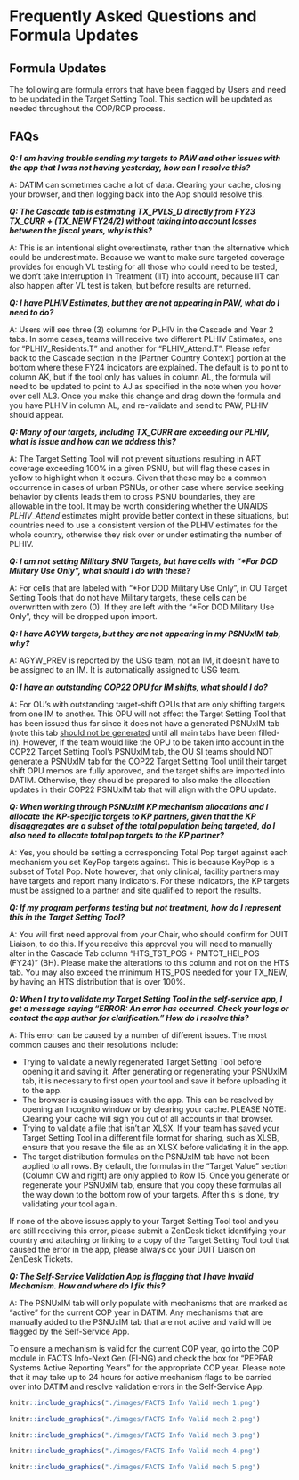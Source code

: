 # Frequently Asked Questions and Formula Updates

## Formula Updates

The following are formula errors that have been flagged by Users and need to be updated in the Target Setting Tool. This section will be updated as needed throughout the COP/ROP process.


## FAQs

***Q: I am having trouble sending my targets to PAW and other issues with the app that I was not having yesterday, how can I resolve this?***

A: DATIM can sometimes cache a lot of data. Clearing your cache, closing your browser, and then logging back into the App should resolve this. 

***Q: The Cascade tab is estimating TX_PVLS_D directly from FY23 TX_CURR + (TX_NEW FY24/2) without taking into account losses between the fiscal years, why is this?***

A: This is an intentional slight overestimate, rather than the alternative which could be underestimate.  Because we want to make sure targeted coverage provides for enough VL testing for all those who could need to be tested, we don't take Interruption In Treatment (IIT) into account, because IIT can also happen after VL test is taken, but before results are returned.

***Q: I have PLHIV Estimates, but they are not appearing in PAW, what do I need to do?***

A: Users will see three (3) columns for PLHIV in the Cascade and Year 2 tabs. In some cases, teams will receive two different PLHIV Estimates, one for "PLHIV_Residents.T" and another for "PLHIV_Attend.T". Please refer back to the Cascade section in the  [Partner Country Context] portion at the bottom where these FY24 indicators are explained. The default is to point to column AK, but if the tool only has values in column AL, the formula will need to be updated to point to AJ as specified in the note when you hover over cell AL3. Once you make this change and drag down the formula and you have PLHIV in column AL, and re-validate and send to PAW, PLHIV should appear.

***Q: Many of our targets, including TX_CURR are exceeding our PLHIV, what is issue and how can we address this?***

A: The Target Setting Tool will not prevent situations resulting in ART coverage exceeding 100% in a given PSNU, but will flag these cases in yellow to highlight when it occurs. Given that these may be a common occurrence in cases of urban PSNUs, or other case where service seeking behavior by clients leads them to cross PSNU boundaries, they are allowable in the tool. It may be worth considering whether the UNAIDS $PLHIV\_Attend$ estimates might provide better context in these situations, but countries need to use a consistent version of the PLHIV estimates for the whole country, otherwise they risk over or under estimating the number of PLHIV.

***Q: I am not setting Military SNU Targets, but have cells with "\*For DOD Military Use Only", what should I do with these?***

A: For cells that are labeled with "\*For DOD Military Use Only", in OU Target Setting Tools that do not have Military targets, these cells can be overwritten with zero (0). If they are left with the "\*For DOD Military Use Only", they will be dropped upon import.

***Q: I have AGYW targets, but they are not appearing in my PSNUxIM tab, why?***

A: AGYW_PREV is reported by the USG team, not an IM, it doesn't have to be assigned to an IM. It is automatically assigned to USG team.

<!-- #  ***Q: Cascade Tab "Patner Country Context" section column V "P.C. Est. ART Patients Tested for VLS" and column X "P.C. Est. Virally Suppressed ART Patients (FY22)" are blank, how should I fill these out or can I leave them blank?*** -->

<!-- # A: These two columns have been added and left blank for country teams to add in data, should they have reliable Host Country Data available to them. Should a team have access to this data, they should consult their PPM and DUIT Liaison prior to populating the columns. If a country does not have good Host Country Data VL data, the best way forward is likely to leave blank, and the Target Setting Tool will work with your PEPFAR TX_PVLS data on it's own. -->

***Q: I have an outstanding COP22 OPU for IM shifts, what should I do?***

A: For OU's with outstanding target-shift OPUs that are only shifting targets from one IM to another. This OPU will not affect the Target Setting Tool that has been issued thus far since it does not have a generated PSNUxIM tab (note this tab [should not be generated]{.underline} until all main tabs have been filled-in). However, if the team would like the OPU to be taken into account in the COP22 Target Setting Tool's PSNUxIM tab, the OU SI teams should NOT generate a PSNUxIM tab for the COP22 Target Setting Tool until their target shift OPU memos are fully approved, and the target shifts are imported into DATIM. Otherwise, they should be prepared to also make the allocation updates in their COP22 PSNUxIM tab that will align with the OPU update.

***Q: When working through PSNUxIM KP mechanism allocations and I allocate the KP-specific targets to KP partners, given that the KP disaggregates are a subset of the total population being targeted, do I also need to allocate total pop targets to the KP partner?***

A: Yes, you should be setting a corresponding Total Pop target against each mechanism you set KeyPop targets against. This is because KeyPop is a subset of Total Pop. Note however, that only clinical, facility partners may have targets and report many indicators. For these indicators, the KP targets must be assigned to a partner and site qualified to report the results.

```{=html}
<!-- # ***Q: Can you use FY25 Spectrum estimates to work through the Cascade tab?***

A: No, unless you receive approval from OGAC Leadership you should use FY23 Spectrum Data. Your target setting process for the COP24 Target Setting Tool should be to set FY25 targets based on where you are ending FY24. -->
```
```{=html}
<!-- ***Q: Why in the newly generated PSNUxIM tab are data-pack totals and roll up columns blank?***

A: Once you have regenerated your PSNUxIM tab from the Target Setting Tool Self-Service app, please open your newly regenerated tool, save your tool and close it. When you reopen your tool, it should populate your targets into that column. You will also need to drag down the formula in the far right "Target Values" section of the PSNUxIM tab to ensure all rows are populated with the proper formula. -->
```
***Q: If my program performs testing but not treatment, how do I represent this in the Target Setting Tool?***

A: You will first need approval from your Chair, who should confirm for DUIT Liaison, to do this. If you receive this approval you will need to manually alter in the Cascade Tab column "HTS_TST_POS + PMTCT_HEI_POS (FY24)" (BH). Please make the alterations to this column and not on the HTS tab. You may also exceed the minimum HTS_POS needed for your TX_NEW, by having an HTS distribution that is over 100%.

***Q: When I try to validate my Target Setting Tool in the self-service app, I get a message saying "ERROR: An error has occurred. Check your logs or contact the app author for clarification." How do I resolve this?***

A: This error can be caused by a number of different issues. The most common causes and their resolutions include:

-   Trying to validate a newly regenerated Target Setting Tool before opening it and saving it. After generating or regenerating your PSNUxIM tab, it is necessary to first open your tool and save it before uploading it to the app.
-   The browser is causing issues with the app. This can be resolved by opening an Incognito window or by clearing your cache. PLEASE NOTE: Clearing your cache will sign you out of all accounts in that browser.
-   Trying to validate a file that isn't an XLSX. If your team has saved your Target Setting Tool in a different file format for sharing, such as XLSB, ensure that you resave the file as an XLSX before validating it in the app.
-   The target distribution formulas on the PSNUxIM tab have not been applied to all rows. By default, the formulas in the "Target Value" section (Column CW and right) are only applied to Row 15. Once you generate or regenerate your PSNUxIM tab, ensure that you copy these formulas all the way down to the bottom row of your targets. After this is done, try validating your tool again.

If none of the above issues apply to your Target Setting Tool tool and you are still receiving this error, please submit a ZenDesk ticket identifying your country and attaching or linking to a copy of the Target Setting Tool tool that caused the error in the app, please always cc your DUIT Liaison on ZenDesk Tickets.

***Q: The Self-Service Validation App is flagging that I have Invalid Mechanism. How and where do I fix this?***

A: The PSNUxIM tab will only populate with mechanisms that are marked as "active" for the current COP year in DATIM. Any mechanisms that are manually added to the PSNUxIM tab that are not active and valid will be flagged by the Self-Service App.

To ensure a mechanism is valid for the current COP year, go into the COP module in FACTS Info-Next Gen (FI-NG) and check the box for "PEPFAR Systems Active Reporting Years" for the appropriate COP year. Please note that it may take up to 24 hours for active mechanism flags to be carried over into DATIM and resolve validation errors in the Self-Service App.

```r
knitr::include_graphics("./images/FACTS Info Valid mech 1.png")
```

```r
knitr::include_graphics("./images/FACTS Info Valid mech 2.png")
```

```r
knitr::include_graphics("./images/FACTS Info Valid mech 3.png")
```

```r
knitr::include_graphics("./images/FACTS Info Valid mech 4.png")
```

```r
knitr::include_graphics("./images/FACTS Info Valid mech 5.png")
```
